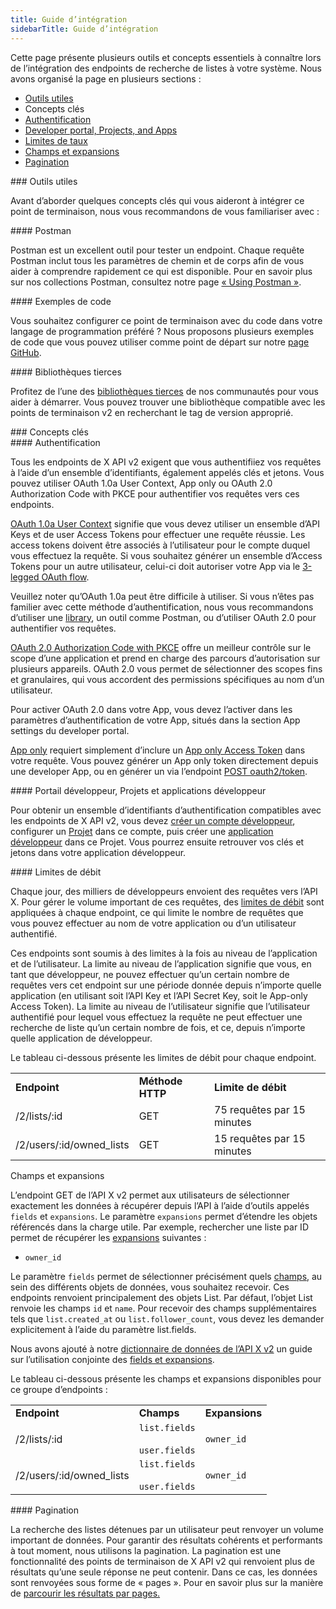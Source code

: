 ```yaml
---
title: Guide d’intégration
sidebarTitle: Guide d’intégration
---
```



Cette page présente plusieurs outils et concepts essentiels à connaître lors de l’intégration des endpoints de recherche de listes à votre système. Nous avons organisé la page en plusieurs sections :

* [Outils utiles](#helpful)
* Concepts clés
* [Authentification](#authentication)
* [Developer portal, Projects, and Apps](#portal)
* [Limites de taux](#limits)
* [Champs et expansions](#fields)
* [Pagination](#pagination)

<div id="helpful-tools">
  ### Outils utiles
</div>

Avant d’aborder quelques concepts clés qui vous aideront à intégrer ce point de terminaison, nous vous recommandons de vous familiariser avec :

<div id="postman">
  #### Postman
</div>

Postman est un excellent outil pour tester un endpoint. Chaque requête Postman inclut tous les paramètres de chemin et de corps afin de vous aider à comprendre rapidement ce qui est disponible. Pour en savoir plus sur nos collections Postman, consultez notre page [« Using Postman »](/fr/tutorials/postman-getting-started). 

<div id="code-samples">
  #### Exemples de code
</div>

Vous souhaitez configurer ce point de terminaison avec du code dans votre langage de programmation préféré ? Nous proposons plusieurs exemples de code que vous pouvez utiliser comme point de départ sur notre [page GitHub](https://github.com/xdevplatform/Twitter-API-v2-sample-code).

<div id="third-party-libraries">
  #### Bibliothèques tierces
</div>

Profitez de l’une des [bibliothèques tierces](/fr/x-api/tools-and-libraries/overview) de nos communautés pour vous aider à démarrer. Vous pouvez trouver une bibliothèque compatible avec les points de terminaison v2 en recherchant le tag de version approprié.

<div id="key-concepts">
  ### Concepts clés
</div>

<div id="authentication">
  #### Authentification
</div>

Tous les endpoints de X API v2 exigent que vous authentifiiez vos requêtes à l’aide d’un ensemble d’identifiants, également appelés clés et jetons. Vous pouvez utiliser OAuth 1.0a User Context, App only ou OAuth 2.0 Authorization Code with PKCE pour authentifier vos requêtes vers ces endpoints.

[OAuth 1.0a User Context](/fr/resources/fundamentals/authentication#oauth-1-0a-user-context) signifie que vous devez utiliser un ensemble d’API Keys et de user Access Tokens pour effectuer une requête réussie. Les access tokens doivent être associés à l’utilisateur pour le compte duquel vous effectuez la requête. Si vous souhaitez générer un ensemble d’Access Tokens pour un autre utilisateur, celui-ci doit autoriser votre App via le [3-legged OAuth flow](/fr/resources/fundamentals/authentication#obtaining-access-tokens-using-3-legged-oauth-flow).

Veuillez noter qu’OAuth 1.0a peut être difficile à utiliser. Si vous n’êtes pas familier avec cette méthode d’authentification, nous vous recommandons d’utiliser une [library](/fr/x-api/tools-and-libraries/overview), un outil comme Postman, ou d’utiliser OAuth 2.0 pour authentifier vos requêtes.

[OAuth 2.0 Authorization Code with PKCE](/fr/resources/fundamentals/authentication#oauth-2-0-authorization-code-flow-with-pkce-2) offre un meilleur contrôle sur le scope d’une application et prend en charge des parcours d’autorisation sur plusieurs appareils. OAuth 2.0 vous permet de sélectionner des scopes fins et granulaires, qui vous accordent des permissions spécifiques au nom d’un utilisateur.

Pour activer OAuth 2.0 dans votre App, vous devez l’activer dans les paramètres d’authentification de votre App, situés dans la section App settings du developer portal.

[App only](/fr/resources/fundamentals/authentication#bearer-token-also-known-as-app-only) requiert simplement d’inclure un [App only Access Token](/fr/resources/fundamentals/authentication#app-only-authentication-and-oauth-2-0-bearer-token) dans votre requête. Vous pouvez générer un App only token directement depuis une developer App, ou en générer un via l’endpoint [POST oauth2/token](/fr/resources/fundamentals/authentication#post-oauth2-token).

<div id="developer-portal-projects-and-developer-apps">
  #### Portail développeur, Projets et applications développeur
</div>

Pour obtenir un ensemble d’identifiants d’authentification compatibles avec les endpoints de X API v2, vous devez [créer un compte développeur](https://developer.x.com/en/portal/petition/essential/basic-info), configurer un [Projet](/fr/resources/fundamentals/projects) dans ce compte, puis créer une [application développeur](/fr/resources/fundamentals/developer-apps) dans ce Projet. Vous pourrez ensuite retrouver vos clés et jetons dans votre application développeur.
 

<div id="rate-limits">
  #### Limites de débit
</div>

Chaque jour, des milliers de développeurs envoient des requêtes vers l’API X. Pour gérer le volume important de ces requêtes, des [limites de débit](/fr/x-api/fundamentals/rate-limits) sont appliquées à chaque endpoint, ce qui limite le nombre de requêtes que vous pouvez effectuer au nom de votre application ou d’un utilisateur authentifié.

Ces endpoints sont soumis à des limites à la fois au niveau de l’application et de l’utilisateur. La limite au niveau de l’application signifie que vous, en tant que développeur, ne pouvez effectuer qu’un certain nombre de requêtes vers cet endpoint sur une période donnée depuis n’importe quelle application (en utilisant soit l’API Key et l’API Secret Key, soit le App-only Access Token). La limite au niveau de l’utilisateur signifie que l’utilisateur authentifié pour lequel vous effectuez la requête ne peut effectuer une recherche de liste qu’un certain nombre de fois, et ce, depuis n’importe quelle application de développeur.

Le tableau ci-dessous présente les limites de débit pour chaque endpoint.

|     |     |     |
| :--- | :--- | :--- |
| **Endpoint** | **Méthode HTTP** | **Limite de débit** |
| /2/lists/:id | GET | 75 requêtes par 15 minutes |
| /2/users/:id/owned_lists | GET | 15 requêtes par 15 minutes |

Champs et expansions

L’endpoint GET de l’API X v2 permet aux utilisateurs de sélectionner exactement les données à récupérer depuis l’API à l’aide d’outils appelés `fields` et `expansions`. Le paramètre `expansions` permet d’étendre les objets référencés dans la charge utile. Par exemple, rechercher une liste par ID permet de récupérer les [expansions](/fr/x-api/fundamentals/expansions) suivantes :

* `owner_id`

Le paramètre `fields` permet de sélectionner précisément quels [champs](/fr/x-api/fundamentals/fields), au sein des différents objets de données, vous souhaitez recevoir. Ces endpoints renvoient principalement des objets List. Par défaut, l’objet List renvoie les champs `id` et `name`. Pour recevoir des champs supplémentaires tels que `list.created_at` ou `list.follower_count`, vous devez les demander explicitement à l’aide du paramètre list.fields.

Nous avons ajouté à notre [dictionnaire de données de l’API X v2](/fr/x-api/fundamentals/data-dictionary) un guide sur l’utilisation conjointe des [fields et expansions](/fr/x-api/fundamentals/data-dictionary#how-to-use-fields-and-expansions).

Le tableau ci-dessous présente les champs et expansions disponibles pour ce groupe d’endpoints :

|     |     |     |
| :--- | :--- | :--- |
| **Endpoint** | **Champs** | **Expansions** |
| /2/lists/:id | `list.fields`<br /><br />`user.fields` | `owner_id` |
| /2/users/:id/owned_lists | `list.fields`<br /><br />`user.fields` | `owner_id` |

<div id="pagination">
  #### Pagination
</div>

La recherche des listes détenues par un utilisateur peut renvoyer un volume important de données. Pour garantir des résultats cohérents et performants à tout moment, nous utilisons la pagination. La pagination est une fonctionnalité des points de terminaison de X API v2 qui renvoient plus de résultats qu’une seule réponse ne peut contenir. Dans ce cas, les données sont renvoyées sous forme de « pages ». Pour en savoir plus sur la manière de [parcourir les résultats par pages.](/fr/x-api/fundamentals/pagination)